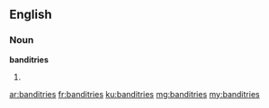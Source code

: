==English==

===Noun===
'''banditries'''

# {{plural of|banditry}}

[[ar:banditries]]
[[fr:banditries]]
[[ku:banditries]]
[[mg:banditries]]
[[my:banditries]]